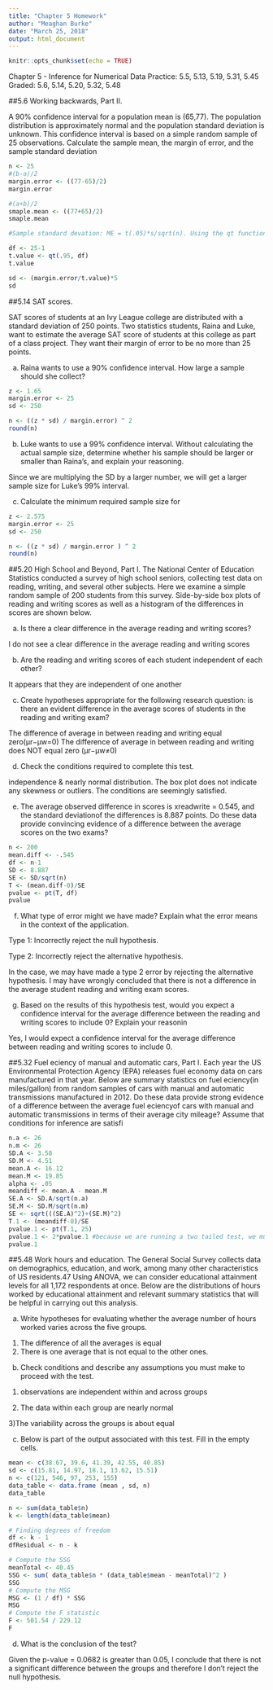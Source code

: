 ---
title: "Chapter 5 Homework"
author: "Meaghan Burke"
date: "March 25, 2018"
output: html_document
---

```{r setup, include=FALSE}
knitr::opts_chunk$set(echo = TRUE)
```
Chapter 5 - Inference for Numerical Data
Practice: 5.5, 5.13, 5.19, 5.31, 5.45
Graded: 5.6, 5.14, 5.20, 5.32, 5.48



##5.6 Working backwards, Part II. 

A 90% confidence interval for a population mean is (65,77). 
The population distribution is approximately normal and the population standard deviation
is unknown. This confidence interval is based on a simple random sample of 25 observations.
Calculate the sample mean, the margin of error, and the sample standard deviation

```{r}
n <- 25
#(b-a)/2
margin.error <- ((77-65)/2)
margin.error 
```
```{r}
#(a+b)/2 
smaple.mean <- ((77+65)/2)
smaple.mean 
```
```{r}
#Sample standard devation: ME = t(.05)*s/sqrt(n). Using the qt function and df = 25-1 we get

df <- 25-1
t.value <- qt(.95, df)
t.value
```


```{r}
sd <- (margin.error/t.value)*5
sd
```


##5.14 SAT scores. 

SAT scores of students at an Ivy League college are distributed with a
standard deviation of 250 points. Two statistics students, Raina and Luke, want to estimate the
average SAT score of students at this college as part of a class project. They want their margin of
error to be no more than 25 points.

(a) Raina wants to use a 90% confidence interval. How large a sample should she collect?
```{r}
z <- 1.65 
margin.error <- 25
sd <- 250

n <- ((z * sd) / margin.error) ^ 2
round(n) 
```

(b) Luke wants to use a 99% confidence interval. Without calculating the actual sample size,
determine whether his sample should be larger or smaller than Raina’s, and explain your
reasoning.

Since we are multiplying the SD by a larger number, we will get a larger sample size for Luke’s 99% interval.

(c) Calculate the minimum required sample size for 


```{r}
z <- 2.575 
margin.error <- 25
sd <- 250

n <- ((z * sd) / margin.error ) ^ 2
round(n)
```

##5.20 High School and Beyond, Part I. 
The National Center of Education Statistics conducted a survey of high school seniors, 
collecting test data on reading, writing, and several other subjects.
Here we examine a simple random sample of 200 students from this survey. Side-by-side box plots
of reading and writing scores as well as a histogram of the differences in scores are shown below.

(a) Is there a clear difference in the average reading and writing scores?

I do not see a clear difference in the average reading and writing scores 

(b) Are the reading and writing scores of each student independent of each other?

It appears that they are independent of one another 

(c) Create hypotheses appropriate for the following research question: is there an evident difference
in the average scores of students in the reading and writing exam?

The difference of average in between reading and writing equal zero(μr−μw=0)
The difference of average in between reading and writing does NOT equal zero (μr−μw≠0)

(d) Check the conditions required to complete this test.

independence & nearly normal distribution. The box plot does not indicate any skewness or outliers. The conditions are seemingly satisfied.

(e) The average observed difference in scores is xreadwrite = 0.545, and the standard deviationof the differences is 8.887 points. Do these data provide convincing evidence of a difference between the average scores on the two exams?

```{r}
n <- 200
mean.diff <- -.545
df <- n-1
SD <- 8.887
SE <- SD/sqrt(n)
T <- (mean.diff-0)/SE
pvalue <- pt(T, df)
pvalue
```

(f) What type of error might we have made? Explain what the error means in the context of the
application.

Type 1: Incorrectly reject the null hypothesis.

Type 2: Incorrectly reject the alternative hypothesis.

In the case, we may have made a type 2 error by rejecting the alternative hypothesis. I may have wrongly concluded that there is not a difference in the average student reading and writing exam scores.


(g) Based on the results of this hypothesis test, would you expect a confidence interval for the
average difference between the reading and writing scores to include 0? Explain your reasonin

Yes, I would expect a confidence interval for the average difference between reading and writing scores to include 0.


##5.32 Fuel eciency of manual and automatic cars, Part I. 
Each year the US Environmental Protection Agency (EPA) releases fuel economy data on cars manufactured in that year.
Below are summary statistics on fuel eciency(in miles/gallon) from random samples of cars with
manual and automatic transmissions manufactured in 2012. Do these data provide strong evidence
of a difference between the average fuel eciencyof cars with manual and automatic transmissions
in terms of their average city mileage? Assume that conditions for inference are satisfi

```{r}
n.a <- 26
n.m <- 26
SD.A <- 3.58
SD.M <- 4.51
mean.A <- 16.12
mean.M <- 19.85
alpha <- .05
meandiff <- mean.A - mean.M
SE.A <- SD.A/sqrt(n.a) 
SE.M <- SD.M/sqrt(n.m)
SE <- sqrt(((SE.A)^2)+(SE.M)^2)
T.1 <- (meandiff-0)/SE
pvalue.1 <- pt(T.1, 25)
pvalue.1 <- 2*pvalue.1 #because we are running a two tailed test, we multiply by 2
pvalue.1
```
##5.48 Work hours and education. 
The General Social Survey collects data on demographics,
education, and work, among many other characteristics of US residents.47 Using ANOVA, we can
consider educational attainment levels for all 1,172 respondents at once. Below are the distributions
of hours worked by educational attainment and relevant summary statistics that will be helpful in
carrying out this analysis.


(a) Write hypotheses for evaluating whether the average number of hours worked varies across the
five groups.

1) The difference of all the averages is equal
2) There is one average that is not equal to the other ones.

(b) Check conditions and describe any assumptions you must make to proceed with the test.

1)  observations are independent within and across groups

2) The data within each group are nearly normal

3)The variability across the groups is about equal

(c) Below is part of the output associated with this test. Fill in the empty cells.
```{r}
mean <- c(38.67, 39.6, 41.39, 42.55, 40.85)
sd <- c(15.81, 14.97, 18.1, 13.62, 15.51)
n <- c(121, 546, 97, 253, 155)
data_table <- data.frame (mean , sd, n)
data_table
```
```{r}
n <- sum(data_table$n)
k <- length(data_table$mean)

# Finding degrees of freedom
df <- k - 1
dfResidual <- n - k

```



```{r}
# Compute the SSG
meanTotal <- 40.45
SSG <- sum( data_table$n * (data_table$mean - meanTotal)^2 )
SSG 
# Compute the MSG
MSG <- (1 / df) * SSG
MSG 
# Compute the F statistic
F <- 501.54 / 229.12
F
```

d) What is the conclusion of the test?

Given the p-value = 0.0682 is greater than 0.05, I conclude that there is not a significant difference between the groups and therefore I don't reject the null hypothesis.

